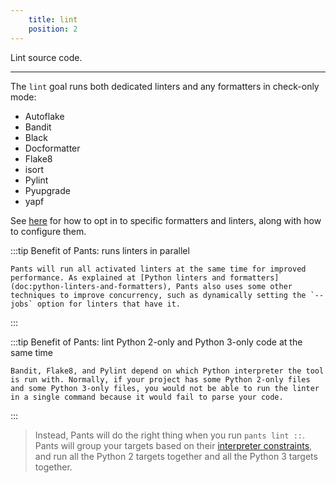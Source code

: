 ```yaml
---
    title: lint
    position: 2
---
```


Lint source code.

---

The `lint` goal runs both dedicated linters and any formatters in check-only mode:

- Autoflake
- Bandit
- Black
- Docformatter
- Flake8
- isort
- Pylint
- Pyupgrade
- yapf

See [here](doc:python-linters-and-formatters) for how to opt in to specific formatters and linters, along with how to configure them.


:::tip Benefit of Pants: runs linters in parallel

    
    Pants will run all activated linters at the same time for improved performance. As explained at [Python linters and formatters](doc:python-linters-and-formatters), Pants also uses some other techniques to improve concurrency, such as dynamically setting the `--jobs` option for linters that have it.

:::


:::tip Benefit of Pants: lint Python 2-only and Python 3-only code at the same time

    
    Bandit, Flake8, and Pylint depend on which Python interpreter the tool is run with. Normally, if your project has some Python 2-only files and some Python 3-only files, you would not be able to run the linter in a single command because it would fail to parse your code.
    

:::
> Instead, Pants will do the right thing when you run `pants lint ::`. Pants will group your targets based on their [interpreter constraints](doc:python-interpreter-compatibility), and run all the Python 2 targets together and all the Python 3 targets together.